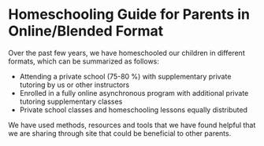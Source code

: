 
# Homeschooling Guide for Parents in Online/Blended Format

Over the past few years, we have homeschooled our children in different formats, which can be summarized as follows:
- Attending a private school (75-80 %) with supplementary private tutoring by us or other instructors
- Enrolled in a fully online asynchronous program with additional private tutoring supplementary classes
- Private school classes and homeschooling lessons equally distributed

We have used methods, resources and tools that we have found helpful that we are sharing through site that could be beneficial to other parents.
